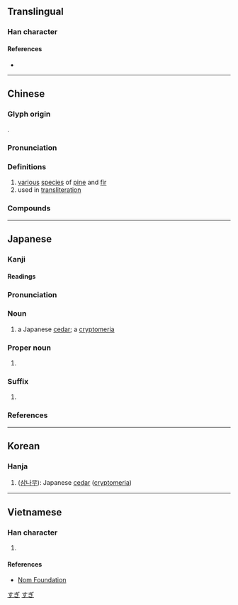 {{also|衫}}
{{character info/new}}
==Translingual==

===Han character===
{{Han char|rn=75|rad=木|as=03|sn=7|four=42922|canj=DHHH|ids=⿰木彡}}

====References====
* {{Han ref|kx=0511.040|dkj=14452|dj=0895.030|hdz=21161.020|uh=6749|ud=26441|bh=A7FC|bd=43004}}

----

==Chinese==
{{zh-forms|alt=檆}}

===Glyph origin===
{{Han etym}}
{{Han compound|木|彡|ls=psc|c1=s|c2=p|t1=tree}}.

===Pronunciation===
{{zh-pron
|m=shān,shā
|m-s=
|c=caam3,saam1
|c-t=
|g=
|h=pfs=
|j=
|mb=sáng
|md=
|mn=sam
|mn-t=sam1
|w=
|x=
|mc=y
|oc=y
|ma=
|cat=n
}}
{{attn|zh|('shā' phased out by 普通话异读词审音表（修订稿）2016)}}
{{zh-attn-split}}

===Definitions===
{{zh-hanzi}}

# [[various]] [[species]] of [[pine]] and [[fir]]
# used in [[transliteration]]

===Compounds===
{{zh-der|冷杉|杉篙|油杉|杉關|杉林溪|杉嶺|杉木|水杉|洛杉磯|柳杉|紅杉|雲杉|紫杉|紅杉軍|鐵杉|貝殼杉|杉林}}

----

==Japanese==

===Kanji===
{{ja-kanji|grade=c|rs=木03}}

====Readings====
{{ja-readings
|goon=せん<せん<せむ
|kanon=さん<さん<さむ
|kun=すぎ-
}}

===Pronunciation===
{{ja-pron|yomi=k|すぎ|acc=0|acc_ref=NHK}}

===Noun===
{{ja-noun|すぎ}}

# a Japanese [[cedar]]; a [[cryptomeria]]

===Proper noun===
{{wikipedia|lang=ja|杉氏}}
{{ja-pos|proper|すぎ}}

# {{surname|ja|sort=すぎ}}

===Suffix===
{{ja-pos|suffix|すぎ}}

# {{lb|ja|internet slang|dated}} {{alternative spelling of|ja|すぎ|t=excessively, form of {{m|ja|すぎる}}}}

===References===
<references/>

[[Category:Japanese basic words|すぎ]]
[[Category:ja:Trees|すぎ]]
{{cln|ja|2channel slang}}

----

==Korean==

===Hanja===
{{ko-hanja|hangeul=삼|eumhun=|rv=sam|mr=sam|y=sam}}

# ([[w:ko:삼나무|삼나무]]): Japanese [[cedar]] ([[w:cryptomeria|cryptomeria]])

----

==Vietnamese==

===Han character===
{{vi-hantu|[[sam]], [[trinh]]|rs=木03}}

# {{rfdef|vi|sort=木03}}

====References====
* [http://nomfoundation.org/common/nom_details.php?codepoint=6749 Nom Foundation]
